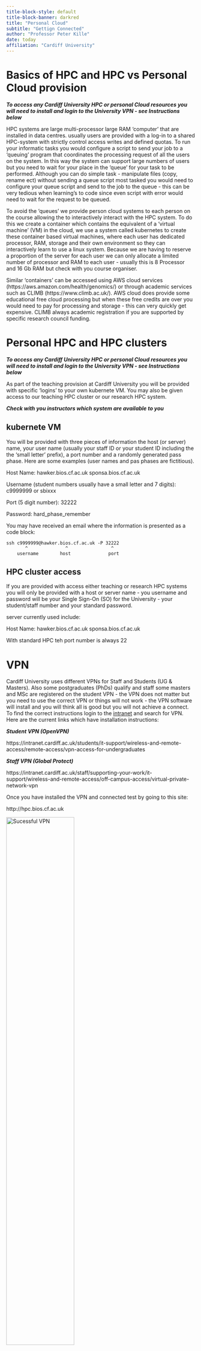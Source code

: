 ```yaml
---
title-block-style: default
title-block-banner: darkred
title: "Personal Cloud"
subtitle: "Gettign Connected"
author: "Professor Peter Kille"
date: today
affiliation: "Cardiff University"
---
```


# Basics of HPC and HPC vs Personal Cloud provision

***To access any Cardiff University HPC or personal Cloud resources you will need to install and login to the University VPN - see Instructions below***

HPC systems are large multi-processor large RAM 'computer' that are installed in data centres. usually users are provided with a log-in to a shared HPC-system with strictly control access writes and defined quotas. To run your informatic tasks you would configure a script to send your job to a 'queuing' program that coordinates the processing request of all the users on the system. In this way the system can support large numbers of users but you need to wait for your place in the 'queue' for your task to be performed. Although you can do simple task - manipulate files (copy, rename ect) without sending a queue script most tasked you would need to configure your queue script and send to the job to the queue - this can be very tedious when learning's to code since even script with error would need to wait for the request to be queued.

To avoid the 'queues' we provide person cloud systems to each person on the course allowing the to interactively interact with the HPC system. To do this we create a container which contains the equivalent of a 'virtual machine' (VM) in the cloud, we use a system called kubernetes to create these container based virtual machines, where each user has dedicated processor, RAM, storage and their own environment so they can interactively learn to use a linux system. Because we are having to reserve a proportion of the server for each user we can only allocate a limited number of processor and RAM to each user - usually this is 8 Processor and 16 Gb RAM but check with you course organiser.

Similar 'containers' can be accessed using AWS cloud services (https://aws.amazon.com/health/genomics/) or through academic services such as CLIMB (https://www.climb.ac.uk/). AWS cloud does provide some educational free cloud processing but when these free credits are over you would need to pay for processing and storage - this can very quickly get expensive. CLIMB always academic registration if you are supported by specific research council funding.

# Personal HPC and HPC clusters

***To access any Cardiff University HPC or personal Cloud resources you will need to install and login to the University VPN - see Instructions below***

As part of the teaching provision at Cardiff University you will be provided with specific 'logins' to your own kubernete VM. You may also be given access to our teaching HPC cluster or our research HPC system.

***Check with you instructors which system are available to you***

## kubernete VM

You will be provided with three pieces of information the host (or server) name, your user name (usually your staff ID or your student ID including the the 'small letter' prefix), a port number and a randomly generated pass phase. Here are some examples (user names and pas phases are fictitious).

Host Name: hawker.bios.cf.ac.uk sponsa.bios.cf.ac.uk

Username (student numbers usually have a small letter and 7 digits): c9999999 or sbixxx

Port (5 digit number): 32222

Password: hard_phase_remember

You may have received an email where the information is presented as a code block:

    ssh c9999999@hawker.bios.cf.ac.uk -P 32222
           ^              ^                ^
        username        host              port

## HPC cluster access

If you are provided with access either teaching or research HPC systems you will only be provided with a host or server name - you username and password will be your Single Sign-On (SO) for the University - your student/staff number and your standard password.

server currently used include:

Host Name: hawker.bios.cf.ac.uk sponsa.bios.cf.ac.uk

With standard HPC teh port number is always 22

# VPN

Cardiff University uses different VPNs for Staff and Students (UG & Masters). Also some postgraduates (PhDs) qualify and staff some masters and MSc are registered on the student VPN - the VPN does not matter but you need to use the correct VPN or things will not work - the VPN software will install and you will think all is good but you will not achieve a connect. To find the correct instructions login to the [intranet](intranet.cf.ac.uk) and search for VPN. Here are the current links which have installation instructions:

***Student VPN (OpenVPN)***

https://intranet.cardiff.ac.uk/students/it-support/wireless-and-remote-access/remote-access/vpn-access-for-undergraduates

***Staff VPN (Global Protect)***

https://intranet.cardiff.ac.uk/staff/supporting-your-work/it-support/wireless-and-remote-access/off-campus-access/virtual-private-network-vpn

Once you have installed the VPN and connected test by going to this site:

http://hpc.bios.cf.ac.uk

![Sucessful VPN](Images/good_VPN.png){width="60%"} ![Unsucessful VPN](Images/bad_vpn.png){width="60%"}

# R-studio

If you have been supplied with a cloud container we will have also provided you with a Rstudio browser based interface. I would suggest testing your login with the browser based Rstudio since this provides a straight-forward way of testing you login without the need for any software installs.

***To access any Cardiff University Cloud based Rstudio you will need to install and login to the University VPN - see Instructions above***

Enter your cloud host name and username name in you browser navigation bar e.g.:

    https//sponsa.bios.cf.ac.uk/c9999999
             ^                     ^
          Host/server           user name

You should now see the following screen:

![Rstudio Login](Images/rstudio_login.png){width="60%"} Now reenter you username and input the pass phase you have been provided. You should now see the RStudio page. Note the file listed in the right hand lower tab are files on your server ***not*** your local computer.

![Rstudio Interface](Images/Rstudio_interface.png){width="60%"} You are now successful logged on to the server - so you know that your account and password work !!

# SSH using Mobxterm - Connecting to server on PC

MobXterm a free SSH client that has a built SFTP for file transfer, X-forwarding (graphical emulation) for using remote graphical applications and allows you to open multiple windows to your server. You can download the free version of [MobXTerm](https://mobaxterm.mobatek.net/download.html) from there web-site. I suggest downloading and installing the 'Installer Addition' as it will fully install on your system - the portable version provide a simple executable (exe) that can be placed on a data pen and used in machine where you do not have administrator privileges to install software.

Follow the installation instructions and you should be faced with the follow window:

![MobaXterm Interface](Images/MobaXterm.png){width="60%"} Now you want to create a session, this can be done following these easy steps:

1.  Select session ICON

![MobaXterm session](Images/MobXaterm_session.png){width="60%"}

2.  Select SSH icon

![MobaXterm SSH](Images/MobaXterm_SSH.png){width="60%"}

3.  Configure your SSH connection by filling in boxes for -Host -User and -Port

NB - the three elements you need to complete are underlined in red in the image. NB - for standard HPC the port leave the port at the default value of 22

![MobaXterm Configure](Images/MobaXterm_config.png){width="60%"} 4. Enter your passphase

***You will NOT see any typing - this is a security feature just continue typing***

![MobaXterm Password](Images/MobaXterm_password.png){width="60%"}

Once you have entered you password and it has been accepted you ***MAY*** be asked to save a master password - this you can set to what you wish. You will only be asked for this if you use the application on another computer / account (if you are moving from one networked PC to another in the classroom.

Once created your 'session' will be saved in the left hand menu and you just have to click on it to connect in future.

# SSH using terminal - Connecting to server on Mac

HPC server - both your personal cloud as well as HPC systems - are based on a Unix Operating System called Linux. Mac OS is also developed on this system - so connecting on a Mac is very simple. First you have to find and open your Terminal - I think the easiest way is to search for it in finder but if you don't find this easy there's a wiki entitled - [Open-a-Terminal-Window-in-Mac](https://www.wikihow.com/Open-a-Terminal-Window-in-Mac).

Once you have your terminal open simply type (for standard HPC - not kubernetes - theer is no need to define the port with -P):

    ssh [user]@[host] -P [Port]

    #a fictious example work be

    ssh c99999@sponsa.bios.cf.ac.uk -P 32222

Then enter you password and you are in - you can tell you are there because the test preceeding your cursor changes and shoudl look like (the numbers will probably be different for you):

    [user@ssh-user-894cfb776-88kzg ~]$

Unfortunately the standard SSH interface does not support X-forwarding for graphical applications. There is a mac application called (Xquartz)\[https://www.xquartz.org/\] that you can install and when it is running you can create a X-11 session by simply adding -X to your login so your login would be:

    ssh -X [user]@[host] -P [Port]

    #a fictious example work be

    ssh -X c99999@sponsa.bios.cf.ac.uk -P 32222

Xquartz is open source software and Mac ***DO NOT SUPPORT*** it and it can be challenging to get working - newer Mac often do not support it as the open source developers haven't kept up with change sin the OS - play if you want too but it can be frustrating.

# sFTP using Mobxterm

MobXaterm has a built in SFTP function. When you open you session a folder structure appears down the left hand side of the screen. This can be useful for navigating and for opening files without the need to download them - some people also use the built in text editor to open and edit there script but I do not recommend this use Nano or Vim (vi) it is much better.

Use the arrows above the SFTP windows to up / down load file - you can also drag and drop files using this window.

![MobaXterm SFTP](Images/MobaXterm_SFTP.png){width="60%"}

# sFTP using Filezilla

(Filezilla)\[https://filezilla-project.org/\] is a open source program that works on all platforms and support multiple upload and download options including SFTP.

To configure Filezilla follow the steps below and this will create a saved profile you can go back to:

1.  Open and select profile icon

![Filezilla profile](Images/Filezilla_session.png){width="60%"} 2. Configure your SFTP profile

Remember for standard HPC the SFTP port will default to 22.

![Filezilla profile](Images/Filezilla_configure.png){width="60%"} Select Connect and you are done - you can retrun to this session next time you want to transfer

3.  Drag and drop your files from local to server (remote host) system

![Filezilla drag and drop](Images/Filezilla_main.png){width="60%"}

# sFTP using Cyberduck

\[Cyberduck\]\[https://cyberduck.io/download/\] is another free file transfer application that supports all type of file transfer including SFTP and some people prefer it as it has a very simple interface.

After downloading and installing the application open the transfer window by using the following steps:

1.  Open A Cyberduck connection

![Cyberduck Open a Connection](Images/Cyberduck_open.png){width="60%"}

2.  Configure the connection - complete all things underlines

Use your port number or if standard HPC this is will be 21

![Cyberduck configuration](Images/Cyberduck_config.png){width="50%"} 3. You can now navigate around the server and drag and drop file to and from server

![Cyberduck drag and drop window](Images/Cyberduck_connect.png){width="50%"}
